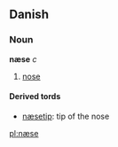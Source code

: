 ==Danish==
===Noun===
'''næse''' ''c''

#[[nose]]
====Derived tords====
*[[næsetip]]: tip of the nose

[[pl:næse]]